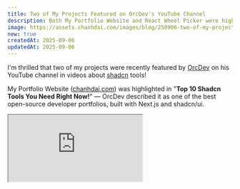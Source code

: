 ```yaml
---
title: Two of My Projects Featured on OrcDev's YouTube Channel
description: Both My Portfolio Website and React Wheel Picker were highlighted by OrcDev in his videos about shadcn tools.
image: https://assets.chanhdai.com/images/blog/250906-two-of-my-projects-featured-on-orcdev-s-youtube-channel.webp?t=1757148696
new: true
createdAt: 2025-09-06
updatedAt: 2025-09-06
---
```


I'm thrilled that two of my projects were recently featured by [OrcDev](https://www.youtube.com/@orcdev) on his YouTube channel in videos about [shadcn](https://ui.shadcn.com) tools!

My Portfolio Website ([chanhdai.com](https://chanhdai.com)) was highlighted in "**Top 10 Shadcn Tools You Need Right Now!**" — OrcDev described it as one of the best open-source developer portfolios, built with Next.js and shadcn/ui.

<iframe
  className="aspect-video w-full rounded-lg"
  src="https://www.youtube.com/embed/-rdqQhw1_4M?start=313"
  title="Top 10 Shadcn Tools You Need Right Now!"
  allow="accelerometer; autoplay; clipboard-write; encrypted-media; gyroscope; picture-in-picture; web-share"
  referrerPolicy="strict-origin-when-cross-origin"
  allowFullScreen
/>

[React Wheel Picker](https://react-wheel-picker.chanhdai.com) appeared in "**10 Tools to Make Your Shadcn Apps Beautiful**" — It's an iOS-like wheel picker for React with smooth inertia scrolling and infinite loop support, proudly backed by the [▲Vercel OSS Program](https://vercel.com/blog/summer-2025-oss-program#react-wheel-picker).

<iframe
  className="aspect-video w-full rounded-lg"
  src="https://www.youtube.com/embed/udfFLIx_ITc?start=272"
  title="10 Tools to Make Your Shadcn Apps Beautiful"
  allow="accelerometer; autoplay; clipboard-write; encrypted-media; gyroscope; picture-in-picture; web-share"
  referrerPolicy="strict-origin-when-cross-origin"
  allowFullScreen
/>

Big thanks to [OrcDev](https://x.com/theorcdev) for featuring both projects. If you're building with shadcn, I'd love for you to check them out and see how they can fit into your apps!

